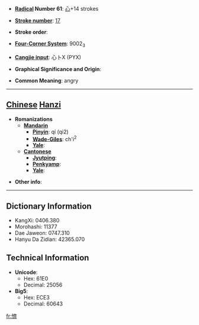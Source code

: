 * '''[[Wiktionary:Chinese radical index| Radical]] Number 61''': [[Wiktionary:Chinese radical index 心|心]]+14 strokes

* '''[[Wiktionary:Chinese total strokes index|Stroke number]]''': [[Wiktionary:Chinese total strokes index 17|17]]

* '''Stroke order''': 

* '''[[Wiktionary:Chinese four corner index|Four-Corner System]]''': 9002<sub>3</sub>

* '''[[Wiktionary:Chinese Cangjie index|Cangjie input]]''': 心卜X (PYX)

* '''Graphical Significance and Origin''': 

* '''Common Meaning''': angry

----

== [[Chinese]] [[Hanzi]] ==

* '''Romanizations'''
** '''[[Mandarin]]'''
*** '''[[Pinyin]]''': qí (qi2)
*** '''[[Wade-Giles]]''': ch'i<sup>2</sup>
*** '''[[Yale]]''': 
** '''[[Cantonese]]'''
*** '''[[Jyutping]]''':
*** '''[[Penkyamp]]''': 
*** '''[[Yale]]''': 

* '''Other info''': 

----

== Dictionary Information ==

* KangXi: 0406.380
* Morohashi: 11377
* Dae Jaweon: 0747.310
* Hanyu Da Zidian: 42365.070

== Technical Information ==

* '''Unicode''':
** Hex: 61E0
** Decimal: 25056
* '''Big5''':
** Hex: ECE3
** Decimal: 60643

[[fr:懠]]